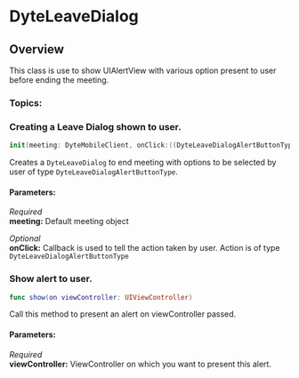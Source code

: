 
# DyteLeaveDialog
## Overview
This class is use to show UIAlertView with various option present to user before ending the meeting.


### Topics:

### Creating a Leave Dialog  shown to user. 

```swift
init(meeting: DyteMobileClient, onClick:((DyteLeaveDialogAlertButtonType)->Void)? = nil) 
```
Creates a `DyteLeaveDialog` to end meeting with options to be selected by user of type `DyteLeaveDialogAlertButtonType`. 

#### Parameters:
*Required*   
**meeting:** Default meeting object  

*Optional*  
**onClick:** Callback is used to tell the action taken by user. Action is of type `DyteLeaveDialogAlertButtonType`


### Show alert to user.
```swift
func show(on viewController: UIViewController) 
```
Call this method to present an alert on viewController passed.
#### Parameters:
*Required*  
**viewController:** ViewController on which you want to present this alert.

<head>
  <title>iOS DyteLeaveDialog</title>
</head>
